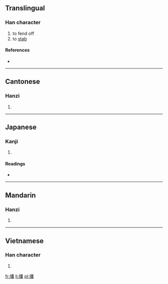 ==Translingual==

===Han character===
{{Han char|rn=64|rad=手|as=22|sn=25|four=5003<sub>2</sub>|canj=手十月女 (QJBV)}}

# to fend off
# to [[stab]]

====References====
* {{Han ref|kx=0465.140|dkj=13055|dj=0814.090|hdz=31992.110|uh=652E|ud=25902|bh=F8EF|bd=63727}}

----

==Cantonese==

===Hanzi===
{{yue-hanzi|jyut=|y=nong5}}

# {{defn|Cantonese|sort=手22}}

----

==Japanese==

===Kanji===
{{ja-kanji|grade=|rs=手22}}

# {{defn|Japanese|sort=手22}}

====Readings====
* {{ja-readings|on=[[どう]] (dō), [[ぬ]] (nu)|kun=[[おす]] (osu)}}

----

==Mandarin==

===Hanzi===
{{cmn-hanzi|pin=[[nǎng]] ([[nang3]])|wg=nang<sup>3</sup>}}

# {{defn|Mandarin|sort=手22}}

----

==Vietnamese==

===Han character===
{{vi-hantu|[[nãng]], [[nện]], [[nang]]|rs=手22}}

# {{defn|Vietnamese|sort=手22}}

[[fr:攮]]
[[li:攮]]
[[pl:攮]]